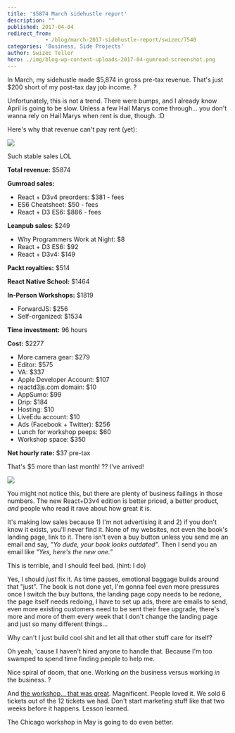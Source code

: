 ```yaml
---
title: '$5874 March sidehustle report'
description: ""
published: 2017-04-04
redirect_from: 
            - /blog/march-2017-sidehustle-report/swizec/7540
categories: 'Business, Side Projects'
author: Swizec Teller
hero: ./img/blog-wp-content-uploads-2017-04-gumroad-screenshot.png
---
```

In March, my sidehustle made $5,874 in gross pre-tax revenue. That's just $200 short of my post-tax day job income. ?



Unfortunately, this is not a trend. There were bumps, and I already know April is going to be slow. Unless a few Hail Marys come through… you don't wanna rely on Hail Marys when rent is due, though. :D



Here's why that revenue can't pay rent (yet):



![](./img/blog-wp-content-uploads-2017-04-gumroad-screenshot.png)



Such stable sales LOL



**Total revenue:** $5874



**Gumroad sales:**



- React + D3v4 preorders: $381 - fees
- ES6 Cheatsheet: $50 - fees
- React + D3 ES6: $886 - fees



**Leanpub sales:** $249



- Why Programmers Work at Night: $8
- React + D3 ES6: $92
- React + D3v4: $149



**Packt royalties:** $514



**React Native School:** $1464



**In-Person Workshops:** $1819



- ForwardJS: $256
- Self-organized: $1534



**Time investment:** 96 hours



**Cost:** $2277



- More camera gear: $279
- Editor: $575
- VA: $337
- Apple Developer Account: $107
- reactd3js.com domain: $10
- AppSumo: $99
- Drip: $184
- Hosting: $10
- LiveEdu account: $10
- Ads (Facebook + Twitter): $256
- Lunch for workshop peeps: $60
- Workshop space: $350



**Net hourly rate:** $37 pre-tax



That's $5 more than last month! ?? I've arrived!



![](./img/ZPFQVis9WAAcE.gif)



You might not notice this, but there are plenty of business failings in those numbers. The new React+D3v4 edition is better priced, a better product, _and_ people who read it rave about how great it is.



It's making low sales because 1) I'm not advertising it and 2) if you don't know it exists, you'll never find it. None of my websites, not even the book's landing page, link to it. There isn't even a buy button unless you send me an email and say, _"Yo dude, your book looks outdated"_. Then I send you an email like _"Yes, here's the new one.”_



This is terrible, and I should feel bad. (hint: I do)



Yes, I should _just_ fix it. As time passes, emotional baggage builds around that "just". The book is not done yet, I'm gonna feel even more pressures once I switch the buy buttons, the landing page copy needs to be redone, the page itself needs redoing, I have to set up ads, there are emails to send, even more existing customers need to be sent their free upgrade, there's more and more of them every week that I don't change the landing page and just so many different things…



Why can't I just build cool shit and let all that other stuff care for itself?



Oh yeah, 'cause I haven't hired anyone to handle that. Because I'm too swamped to spend time finding people to help me.



Nice spiral of doom, that one. Working _on_ the business versus working _in_ the business. ?



And [the workshop… that was great](http://swizec.com/blog/boutique-react-d3v4-workshop/swizec/7519). Magnificent. People loved it. We sold 6 tickets out of the 12 tickets we had. Don't start marketing stuff like that two weeks before it happens. Lesson learned.



The Chicago workshop in May is going to do even better.
